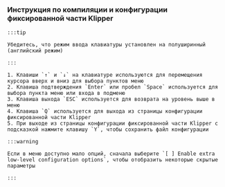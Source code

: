 ### Инструкция по компиляции и конфигурации фиксированной части Klipper

    :::tip

    Убедитесь, что режим ввода клавиатуры установлен на полуширинный (английский режим)

    :::

    1. Клавиши `↑` и `↓` на клавиатуре используются для перемещения курсора вверх и вниз для выбора пунктов меню
    2. Клавиша подтверждения `Enter` или пробел `Space` используется для выбора пункта меню или входа в подменю
    3. Клавиша выхода `ESC` используется для возврата на уровень выше в меню
    4. Клавиша `Q` используется для выхода из страницы конфигурации фиксированной части Klipper
    5. При выходе из страницы конфигурации фиксированной части Klipper с подсказкой нажмите клавишу `Y`, чтобы сохранить файл конфигурации

    :::warning

    Если в меню доступно мало опций, сначала выберите `[ ] Enable extra low-level configuration options`, чтобы отобразить некоторые скрытые параметры

    :::
